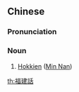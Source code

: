 {{also|福建话}}
==Chinese==
{{zh-forms|s=福建话|type=21}}

===Pronunciation===
{{zh-pron
|m=Fújiànhuà
|c=fuk1 gin3 waa6-2
|mn=Hok-kiàn-ōe
|cat=n
}}

===Noun===
{{zh-noun}}

# {{lb|zh|linguistics}} [[Hokkien]] ([[Min Nan]])

{{zh-cat|Languages}}

[[th:福建話]]